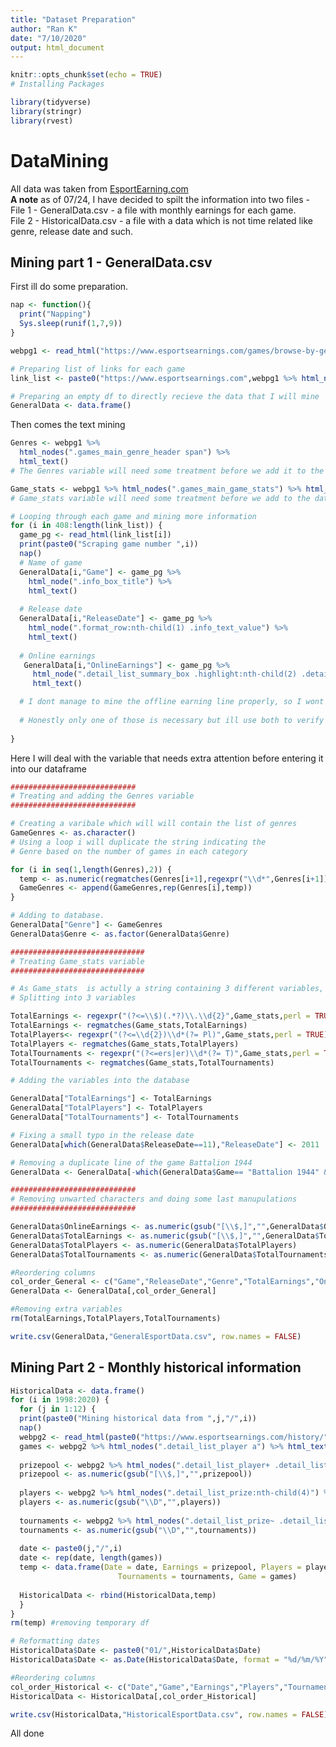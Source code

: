 ```yaml
---
title: "Dataset Preparation"
author: "Ran K"
date: "7/10/2020"
output: html_document
---
```


```r
knitr::opts_chunk$set(echo = TRUE)
# Installing Packages

library(tidyverse)
library(stringr)
library(rvest)
```

# DataMining

All data was taken from [EsportEarning.com](www.esportsearnings.com) <br>
**A note** as of 07/24, I have decided to spilt the information into two files - <br>
File 1 - GeneralData.csv - a file with monthly earnings for each game. <br>
File 2 - HistoricalData.csv - a file with a data which is not time related like genre, release date and such.

## Mining part 1 - GeneralData.csv

First ill do some preparation.

```r
nap <- function(){
  print("Napping")
  Sys.sleep(runif(1,7,9))
}

webpg1 <- read_html("https://www.esportsearnings.com/games/browse-by-genre")

# Preparing list of links for each game
link_list <- paste0("https://www.esportsearnings.com",webpg1 %>% html_nodes(".games_main_game_title a") %>% html_attr("href"))

# Preparing an empty df to directly recieve the data that I will mine
GeneralData <- data.frame()

```

Then comes the text mining

``` r

Genres <- webpg1 %>%
  html_nodes(".games_main_genre_header span") %>%
  html_text()
# The Genres variable will need some treatment before we add it to the database

Game_stats <- webpg1 %>% html_nodes(".games_main_game_stats") %>% html_text()
# Game_stats variable will need some treatment before we add to the database

# Looping through each game and mining more information
for (i in 408:length(link_list)) {
  game_pg <- read_html(link_list[i])
  print(paste0("Scraping game number ",i))
  nap()
  # Name of game
  GeneralData[i,"Game"] <- game_pg %>% 
    html_node(".info_box_title") %>% 
    html_text()
  
  # Release date
  GeneralData[i,"ReleaseDate"] <- game_pg %>% 
    html_node(".format_row:nth-child(1) .info_text_value") %>% 
    html_text()
  
  # Online earnings
   GeneralData[i,"OnlineEarnings"] <- game_pg %>% 
     html_node(".detail_list_summary_box .highlight:nth-child(2) .detail_list_prize:nth-child(2)") %>% 
     html_text()

  # I dont manage to mine the offline earning line properly, so I wont include in the file and compute it by myself
  
  # Honestly only one of those is necessary but ill use both to verify that the total amount of earnings is valid
   
}  

```


Here I will deal with the variable that needs extra attention before entering it into our dataframe


``` r

############################
# Treating and adding the Genres variable
############################

# Creating a varibale which will will contain the list of genres
GameGenres <- as.character()
# Using a loop i will duplicate the string indicating the
# Genre based on the number of games in each category

for (i in seq(1,length(Genres),2)) {
  temp <- as.numeric(regmatches(Genres[i+1],regexpr("\\d*",Genres[i+1])))
  GameGenres <- append(GameGenres,rep(Genres[i],temp))
}

# Adding to database.
GeneralData["Genre"] <- GameGenres
GeneralData$Genre <- as.factor(GeneralData$Genre)

##############################
# Treating Game_stats variable
##############################

# As Game_stats  is actully a string containing 3 different variables, ill split it first then add to the database.
# Splitting into 3 variables

TotalEarnings <- regexpr("(?<=\\$)(.*?)\\.\\d{2}",Game_stats,perl = TRUE)
TotalEarnings <- regmatches(Game_stats,TotalEarnings)
TotalPlayers<- regexpr("(?<=\\d{2})\\d*(?= Pl)",Game_stats,perl = TRUE)
TotalPlayers <- regmatches(Game_stats,TotalPlayers)
TotalTournaments <- regexpr("(?<=ers|er)\\d*(?= T)",Game_stats,perl = TRUE)
TotalTournaments <- regmatches(Game_stats,TotalTournaments)

# Adding the variables into the database

GeneralData["TotalEarnings"] <- TotalEarnings
GeneralData["TotalPlayers"] <- TotalPlayers
GeneralData["TotalTournaments"] <- TotalTournaments

# Fixing a small typo in the release date
GeneralData[which(GeneralData$ReleaseDate==11),"ReleaseDate"] <- 2011

# Removing a duplicate line of the game Battalion 1944
GeneralData <- GeneralData[-which(GeneralData$Game== "Battalion 1944" & GeneralData$TotalTournaments == 0),]

############################
# Removing unwarted characters and doing some last manupulations
############################

GeneralData$OnlineEarnings <- as.numeric(gsub("[\\$,]","",GeneralData$OnlineEarnings))
GeneralData$TotalEarnings <- as.numeric(gsub("[\\$,]","",GeneralData$TotalEarnings))
GeneralData$TotalPlayers <- as.numeric(GeneralData$TotalPlayers)
GeneralData$TotalTournaments <- as.numeric(GeneralData$TotalTournaments)

#Reordering columns
col_order_General <- c("Game","ReleaseDate","Genre","TotalEarnings","OnlineEarnings","TotalPlayers","TotalTournaments")
GeneralData <- GeneralData[,col_order_General]

#Removing extra variables
rm(TotalEarnings,TotalPlayers,TotalTournaments)

```


```r

write.csv(GeneralData,"GeneralEsportData.csv", row.names = FALSE)

```


## Mining Part 2 - Monthly historical information


```r
HistoricalData <- data.frame()
for (i in 1998:2020) {
  for (j in 1:12) {
  print(paste0("Mining historical data from ",j,"/",i))
  nap()
  webpg2 <- read_html(paste0("https://www.esportsearnings.com/history/",i,"-",j,"/games"))
  games <- webpg2 %>% html_nodes(".detail_list_player a") %>% html_text()
  
  prizepool <- webpg2 %>% html_nodes(".detail_list_player+ .detail_list_prize") %>% html_text()
  prizepool <- as.numeric(gsub("[\\$,]","",prizepool))
  
  players <- webpg2 %>% html_nodes(".detail_list_prize:nth-child(4)") %>% html_text()
  players <- as.numeric(gsub("\\D","",players))
  
  tournaments <- webpg2 %>% html_nodes(".detail_list_prize~ .detail_list_prize+ .detail_list_prize") %>% html_text()
  tournaments <- as.numeric(gsub("\\D","",tournaments))
  
  date <- paste0(j,"/",i)
  date <- rep(date, length(games))
  temp <- data.frame(Date = date, Earnings = prizepool, Players = players,
                        Tournaments = tournaments, Game = games)
  
  HistoricalData <- rbind(HistoricalData,temp)
  }
}
rm(temp) #removing temporary df
```


```r
# Reformatting dates
HistoricalData$Date <- paste0("01/",HistoricalData$Date)
HistoricalData$Date <- as.Date(HistoricalData$Date, format = "%d/%m/%Y")

#Reordering columns
col_order_Historical <- c("Date","Game","Earnings","Players","Tournaments")
HistoricalData <- HistoricalData[,col_order_Historical]

```


```r

write.csv(HistoricalData,"HistoricalEsportData.csv", row.names = FALSE)

```


All done












